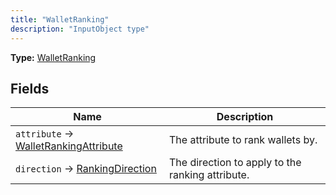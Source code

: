 ```yaml
---
title: "WalletRanking"
description: "InputObject type"
---
```


**Type:** [WalletRanking](/api-reference/types/walletranking)

## Fields

| Name | Description |
|------|-------------|
| `attribute` → [WalletRankingAttribute](/api-reference/types/walletrankingattribute) | The attribute to rank wallets by. |
| `direction` → [RankingDirection](/api-reference/types/rankingdirection) | The direction to apply to the ranking attribute. |

